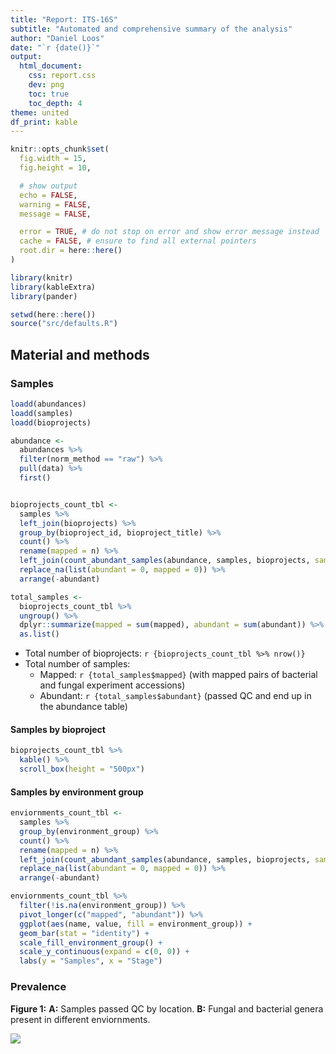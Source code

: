 ```yaml
---
title: "Report: ITS-16S"
subtitle: "Automated and comprehensive summary of the analysis"
author: "Daniel Loos"
date: "`r {date()}`"
output:
  html_document:
    css: report.css
    dev: png
    toc: true
    toc_depth: 4
theme: united
df_print: kable
---
```


```r
knitr::opts_chunk$set(
  fig.width = 15,
  fig.height = 10,

  # show output
  echo = FALSE,
  warning = FALSE,
  message = FALSE,

  error = TRUE, # do not stop on error and show error message instead
  cache = FALSE, # ensure to find all external pointers
  root.dir = here::here()
)
```

```r
library(knitr)
library(kableExtra)
library(pander)

setwd(here::here())
source("src/defaults.R")
```

## Material and methods

### Samples

```r
loadd(abundances)
loadd(samples)
loadd(bioprojects)

abundance <-
  abundances %>%
  filter(norm_method == "raw") %>%
  pull(data) %>%
  first()


bioprojects_count_tbl <-
  samples %>%
  left_join(bioprojects) %>%
  group_by(bioproject_id, bioproject_title) %>%
  count() %>%
  rename(mapped = n) %>%
  left_join(count_abundant_samples(abundance, samples, bioprojects, samples_grouping = "bioproject_id")) %>%
  replace_na(list(abundant = 0, mapped = 0)) %>%
  arrange(-abundant)

total_samples <-
  bioprojects_count_tbl %>%
  ungroup() %>%
  dplyr::summarize(mapped = sum(mapped), abundant = sum(abundant)) %>%
  as.list()
```

- Total number of bioprojects: `r {bioprojects_count_tbl %>% nrow()}`
- Total number of samples:
  - Mapped: `r {total_samples$mapped}` (with mapped pairs of bacterial and fungal experiment accessions)
  - Abundant: `r {total_samples$abundant}` (passed QC and end up in the abundance table)

#### Samples by bioproject

```r
bioprojects_count_tbl %>%
  kable() %>%
  scroll_box(height = "500px")
```

#### Samples by environment group

```r
enviornments_count_tbl <-
  samples %>%
  group_by(environment_group) %>%
  count() %>%
  rename(mapped = n) %>%
  left_join(count_abundant_samples(abundance, samples, bioprojects, samples_grouping = "environment_group")) %>%
  replace_na(list(abundant = 0, mapped = 0)) %>%
  arrange(-abundant)

enviornments_count_tbl %>%
  filter(!is.na(environment_group)) %>%
  pivot_longer(c("mapped", "abundant")) %>%
  ggplot(aes(name, value, fill = environment_group)) +
  geom_bar(stat = "identity") +
  scale_fill_environment_group() +
  scale_y_continuous(expand = c(0, 0)) +
  labs(y = "Samples", x = "Stage")
```

### Prevalence

**Figure 1:**
**A:** Samples passed QC by location.
**B:** Fungal and bacterial genera present in different enviornments.

![](../results/fig1_prevalence.png)

